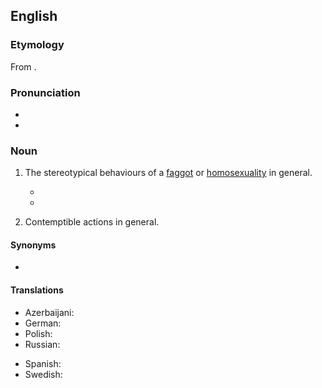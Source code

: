 ==English==

===Etymology===
From {{suffix|en|faggot|ry}}.

===Pronunciation===
* {{IPA|en|/ˈfæɡətɹi/}}
* {{audio|en|En-au-faggotry.ogg|Audio (AU)}}

===Noun===
{{en-noun|~}}

# {{lb|en|offensive|pejorative|slang}} The stereotypical behaviours of a [[faggot]] {{gloss|male homosexual}} or [[homosexuality]] in general.
#* {{quote-journal|en|journal={{w|Neurotica (magazine)|Neurotica}}|author={{w|Gershon Legman|G[ershon] Legman}}|passage=The exploitation of brutality and terror is blatantly apparent. The homosexual element lies somewhat deeper. It is not —  at least, not importantly — in the obvious '''faggotry''' of men kissing one another and saying 'I love you,' [...]|number=3|page=18|year=1948|month=November|title=The Psychopathology of the Comics}}
#* {{quote-journal|en|passage=Never­theless we have also observed that rebellion ignored soon falls flat, and most of these "social rebels" see the folly of their '''faggotry''' in time.|month=December|year=1962|journal={{w|Mattachine Review}}|publisher=Mattachine Society|volume=VIII|number=11 [misprint for 12]|page=35|column=1|pageurl=https://digitalassets.lib.berkeley.edu/sfbagals/Mattachine_Review/1962_Mattachine_Vol08_No12_Dec.pdf#page=21|title=Can We Change Our Swishy Brothers?|author=Richard Mayer|location=Los Angeles|issn=0465-3874}}
# {{lb|en|offensive|slang}} Contemptible actions in general.

====Synonyms====
* {{l|en|gayness}}

====Translations====
{{trans-top|the quality of being a faggot}}
* Azerbaijani: {{t|az|götvərənlik}}
* German: {{t|de|Geschwuchtel|n}}
* Polish: {{t+|pl|pedalstwo|n}}
* Russian: {{t|ru|пидорство|n}}
{{trans-mid}}
* Spanish: {{t|es|mariconería|f}}
* Swedish: {{t+|sv|bögeri|n}}
{{trans-bottom}}